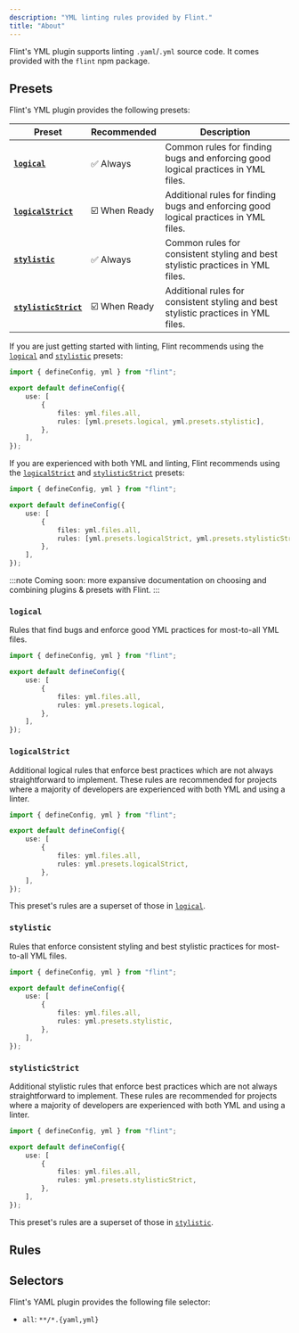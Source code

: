 ```yaml
---
description: "YML linting rules provided by Flint."
title: "About"
---
```



Flint's YML plugin supports linting `.yaml`/`.yml` source code.
It comes provided with the `flint` npm package.

## Presets

Flint's YML plugin provides the following presets:

| Preset                                    | Recommended   | Description                                                                          |
| ----------------------------------------- | ------------- | ------------------------------------------------------------------------------------ |
| **[`logical`](#logical)**                 | ✅ Always     | Common rules for finding bugs and enforcing good logical practices in YML files.     |
| **[`logicalStrict`](#logicalstrict)**     | ☑️ When Ready | Additional rules for finding bugs and enforcing good logical practices in YML files. |
| **[`stylistic`](#stylistic)**             | ✅ Always     | Common rules for consistent styling and best stylistic practices in YML files.       |
| **[`stylisticStrict`](#stylisticstrict)** | ☑️ When Ready | Additional rules for consistent styling and best stylistic practices in YML files.   |

If you are just getting started with linting, Flint recommends using the [`logical`](#logical) and [`stylistic`](#stylistic) presets:

```ts title="flint.config.ts"
import { defineConfig, yml } from "flint";

export default defineConfig({
	use: [
		{
			files: yml.files.all,
			rules: [yml.presets.logical, yml.presets.stylistic],
		},
	],
});
```

If you are experienced with both YML and linting, Flint recommends using the [`logicalStrict`](#logicalstrict) and [`stylisticStrict`](#stylisticstrict) presets:

```ts title="flint.config.ts"
import { defineConfig, yml } from "flint";

export default defineConfig({
	use: [
		{
			files: yml.files.all,
			rules: [yml.presets.logicalStrict, yml.presets.stylisticStrict],
		},
	],
});
```

:::note
Coming soon: more expansive documentation on choosing and combining plugins & presets with Flint.
:::

### `logical`

Rules that find bugs and enforce good YML practices for most-to-all YML files.

```ts title="flint.config.ts"
import { defineConfig, yml } from "flint";

export default defineConfig({
	use: [
		{
			files: yml.files.all,
			rules: yml.presets.logical,
		},
	],
});
```

### `logicalStrict`

Additional logical rules that enforce best practices which are not always straightforward to implement.
These rules are recommended for projects where a majority of developers are experienced with both YML and using a linter.

```ts title="flint.config.ts"
import { defineConfig, yml } from "flint";

export default defineConfig({
	use: [
		{
			files: yml.files.all,
			rules: yml.presets.logicalStrict,
		},
	],
});
```

This preset's rules are a superset of those in [`logical`](#logical).

### `stylistic`

Rules that enforce consistent styling and best stylistic practices for most-to-all YML files.

```ts title="flint.config.ts"
import { defineConfig, yml } from "flint";

export default defineConfig({
	use: [
		{
			files: yml.files.all,
			rules: yml.presets.stylistic,
		},
	],
});
```

### `stylisticStrict`

Additional stylistic rules that enforce best practices which are not always straightforward to implement.
These rules are recommended for projects where a majority of developers are experienced with both YML and using a linter.

```ts title="flint.config.ts"
import { defineConfig, yml } from "flint";

export default defineConfig({
	use: [
		{
			files: yml.files.all,
			rules: yml.presets.stylisticStrict,
		},
	],
});
```

This preset's rules are a superset of those in [`stylistic`](#stylistic).

## Rules

<RulesTable implementing plugin="yml" />

## Selectors

Flint's YAML plugin provides the following file selector:

- `all`: `**/*.{yaml,yml}`
